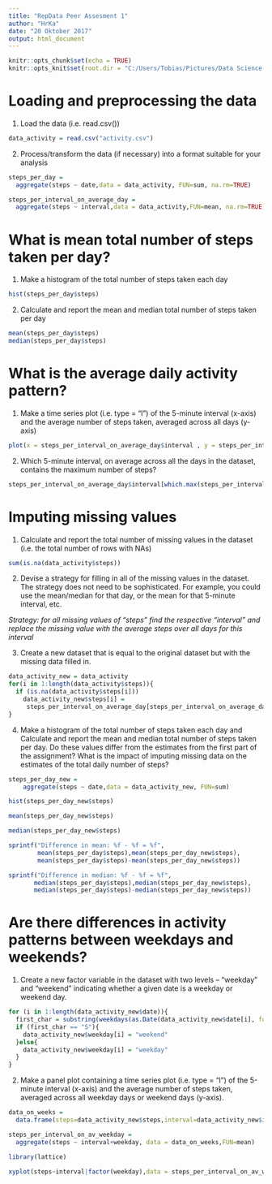 ```yaml
---
title: "RepData Peer Assesment 1"
author: "HrKa"
date: "20 Oktober 2017"
output: html_document
---
```


```r
knitr::opts_chunk$set(echo = TRUE)
knitr::opts_knit$set(root.dir = "C:/Users/Tobias/Pictures/Data Science Screenshots/RepData_PeerAssessment1-master/RepData_PeerAssessment1-master/activity")
```

# Loading and preprocessing the data

1. Load the data (i.e. read.csv())

```r
data_activity = read.csv("activity.csv")
```

2. Process/transform the data (if necessary) into a format suitable for your analysis
```r
steps_per_day = 
  aggregate(steps ~ date,data = data_activity, FUN=sum, na.rm=TRUE)

steps_per_interval_on_average_day = 
  aggregate(steps ~ interval,data = data_activity,FUN=mean, na.rm=TRUE)
```

# What is mean total number of steps taken per day?

1. Make a histogram of the total number of steps taken each day
```r
hist(steps_per_day$steps)
```

2. Calculate and report the mean and median total number of steps taken per day
```r
mean(steps_per_day$steps)
median(steps_per_day$steps)
```



# What is the average daily activity pattern?

1. Make a time series plot (i.e. type = "l") of the 5-minute interval (x-axis) and the average number of steps taken, averaged across all days (y-axis)
```r
plot(x = steps_per_interval_on_average_day$interval , y = steps_per_interval_on_average_day$steps, type = "l")

```
 

2. Which 5-minute interval, on average across all the days in the dataset, contains the maximum number of steps?
```r
steps_per_interval_on_average_day$interval[which.max(steps_per_interval_on_average_day$steps)]

```



# Imputing missing values


1. Calculate and report the total number of missing values in the dataset (i.e. the total number of rows with NAs)
```r
sum(is.na(data_activity$steps))

```
 

2. Devise a strategy for filling in all of the missing values in the dataset. The strategy does not need to be sophisticated. For example, you could use the mean/median for that day, or the mean for that 5-minute interval, etc.
  
*Strategy: for all missing values of "steps" find the respective "interval" and replace the missing value with the average steps over all days for this interval*


3. Create a new dataset that is equal to the original dataset but with the missing data filled in.
```r
data_activity_new = data_activity
for(i in 1:length(data_activity$steps)){
  if (is.na(data_activity$steps[i]))
    data_activity_new$steps[i] = 
     steps_per_interval_on_average_day[steps_per_interval_on_average_day$interval==data_activity$interval[i],2]
}
```

4. Make a histogram of the total number of steps taken each day and Calculate and report the mean and median total number of steps taken per day. Do these values differ from the estimates from the first part of the assignment? What is the impact of imputing missing data on the estimates of the total daily number of steps?
```r
steps_per_day_new = 
    aggregate(steps ~ date,data = data_activity_new, FUN=sum)

hist(steps_per_day_new$steps)

mean(steps_per_day_new$steps)

median(steps_per_day_new$steps)

sprintf("Difference in mean: %f - %f = %f",
        mean(steps_per_day$steps),mean(steps_per_day_new$steps),
        mean(steps_per_day$steps)-mean(steps_per_day_new$steps))

sprintf("Difference in median: %f - %f = %f",
       median(steps_per_day$steps),median(steps_per_day_new$steps),
       median(steps_per_day$steps)-median(steps_per_day_new$steps))
```



# Are there differences in activity patterns between weekdays and weekends?

 1. Create a new factor variable in the dataset with two levels -- "weekday" and "weekend" indicating whether a given date is a weekday or weekend day.
```r

for (i in 1:length(data_activity_new$date)){
  first_char = substring(weekdays(as.Date(data_activity_new$date[i], format = "%Y-%m-%d")),1,1)
  if (first_char == "S"){
    data_activity_new$weekday[i] = "weekend"
  }else{
    data_activity_new$weekday[i] = "weekday"
  }
}
```
 2. Make a panel plot containing a time series plot (i.e. type = "l") of the 5-minute interval (x-axis) and the average number of steps taken, averaged across all weekday days or weekend days (y-axis). 

```r
data_on_weeks = 
  data.frame(steps=data_activity_new$steps,interval=data_activity_new$interval,weekday=data_activity_new$weekday)

steps_per_interval_on_av_weekday = 
  aggregate(steps ~ interval+weekday, data = data_on_weeks,FUN=mean)

library(lattice)

xyplot(steps~interval|factor(weekday),data = steps_per_interval_on_av_weekday, type='l',aspect = 1/2)

```

